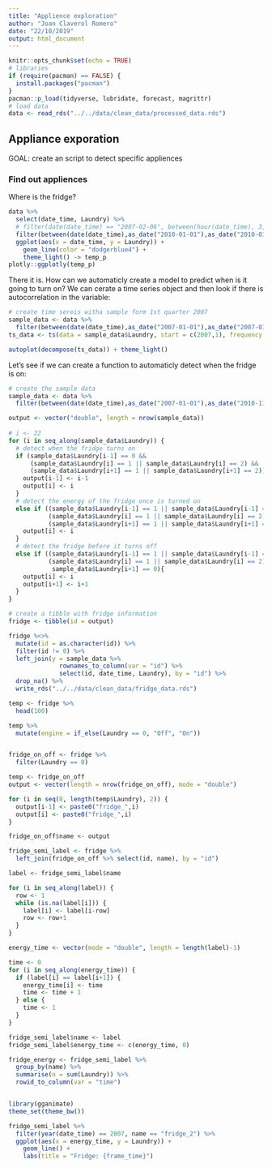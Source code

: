 ```yaml
---
title: "Applience exploration"
author: "Joan Claverol Romero"
date: "22/10/2019"
output: html_document
---
```


```r
knitr::opts_chunk$set(echo = TRUE)
# libraries
if (require(pacman) == FALSE) {
  install.packages("pacman")
}
pacman::p_load(tidyverse, lubridate, forecast, magrittr)
# load data
data <- read_rds("../../data/clean_data/processed_data.rds")
```

## Appliance exporation

GOAL: create an script to detect specific appliences

### Find out appliences

Where is the fridge?

```r
data %>% 
  select(date_time, Laundry) %>% 
  # filter(date(date_time) == "2007-02-06", between(hour(date_time), 3, 10)) %>% 
  filter(between(date(date_time),as_date("2010-01-01"),as_date("2010-01-05"))) %>% 
  ggplot(aes(x = date_time, y = Laundry)) +
    geom_line(color = "dodgerblue4") +
    theme_light() -> temp_p
plotly::ggplotly(temp_p)

```

There it is. How can we automaticly create a model to predict when is it going to turn on? We can cerate a time series object and then look if there is autocorrelation in the variable:

```r
# create time sereis witha sample form 1st quarter 2007
sample_data <- data %>% 
  filter(between(date(date_time),as_date("2007-01-01"),as_date("2007-01-03")))
ts_data <- ts(data = sample_data$Laundry, start = c(2007,1), frequency = 60*24)

autoplot(decompose(ts_data)) + theme_light()
```

Let's see if we can create a function to automaticly detect when the fridge is on:

```r
# create the sample data
sample_data <- data %>%
  filter(between(date(date_time),as_date("2007-01-01"),as_date("2010-11-26")))

output <- vector("double", length = nrow(sample_data))
  
# i <- 22
for (i in seq_along(sample_data$Laundry)) {
  # detect when the fridge turns on
  if (sample_data$Laundry[i-1] == 0 && 
      (sample_data$Laundry[i] == 1 || sample_data$Laundry[i] == 2) && 
      (sample_data$Laundry[i+1] == 1 || sample_data$Laundry[i+1] == 2)) {
    output[i-1] <- i-1
    output[i] <- i
  } 
  # detect the energy of the fridge once is turned on
  else if ((sample_data$Laundry[i-1] == 1 || sample_data$Laundry[i-1] == 2) && 
           (sample_data$Laundry[i] == 1 || sample_data$Laundry[i] == 2) &&
           (sample_data$Laundry[i+1] == 1 || sample_data$Laundry[i+1] == 2)) {
    output[i] <- i
  } 
  # detect the fridge before it turns off
  else if ((sample_data$Laundry[i-1] == 1 || sample_data$Laundry[i-1] == 2) &&
           (sample_data$Laundry[i] == 1 || sample_data$Laundry[i] == 2) && 
            sample_data$Laundry[i+1] == 0){
    output[i] <- i
    output[i+1] <- i+1
  }
}
```


```r
# create a tibble with fridge information
fridge <- tibble(id = output)

fridge %<>% 
  mutate(id = as.character(id)) %>% 
  filter(id != 0) %>% 
  left_join(y = sample_data %>% 
              rownames_to_column(var = "id") %>% 
              select(id, date_time, Laundry), by = "id") %>% 
  drop_na() %>% 
  write_rds("../../data/clean_data/fridge_data.rds")
```


```r
temp <- fridge %>% 
  head(100)

temp %>% 
  mutate(engine = if_else(Laundry == 0, "Off", "On"))


fridge_on_off <- fridge %>% 
  filter(Laundry == 0)

temp <- fridge_on_off
output <- vector(length = nrow(fridge_on_off), mode = "double")

for (i in seq(0, length(temp$Laundry), 2)) {
  output[i-1] <- paste0("fridge_",i) 
  output[i] <- paste0("fridge_",i)
}

fridge_on_off$name <- output

fridge_semi_label <- fridge %>% 
  left_join(fridge_on_off %>% select(id, name), by = "id")

label <- fridge_semi_label$name

for (i in seq_along(label)) {
  row <- 1
  while (is.na(label[i])) {
    label[i] <- label[i-row]
    row <- row+1
  }
}

energy_time <- vector(mode = "double", length = length(label)-1)

time <- 0
for (i in seq_along(energy_time)) {
  if (label[i] == label[i+1]) {
    energy_time[i] <- time 
    time <- time + 1
  } else {
    time <- 1
  }
}

fridge_semi_label$name <- label
fridge_semi_label$energy_time <- c(energy_time, 0)

fridge_energy <- fridge_semi_label %>% 
  group_by(name) %>% 
  summarise(n = sum(Laundry)) %>% 
  rowid_to_column(var = "time")


library(gganimate)
theme_set(theme_bw())

fridge_semi_label %>% 
  filter(year(date_time) == 2007, name == "fridge_2") %>%
  ggplot(aes(x = energy_time, y = Laundry)) +
    geom_line() +
    labs(title = "Fridge: {frame_time}")
```

